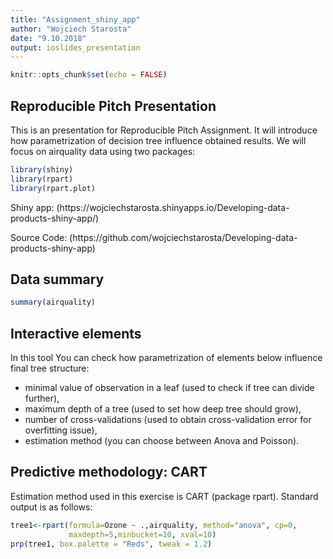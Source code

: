 ---
title: "Assignment_shiny_app"
author: "Wojciech Starosta"
date: "9.10.2018"
output: ioslides_presentation
---

```{r setup, include=FALSE}
knitr::opts_chunk$set(echo = FALSE)
```

## Reproducible Pitch Presentation

This is an presentation for Reproducible Pitch Assignment. It will introduce how parametrization of decision tree influence obtained results. We will focus on airquality data using two packages:

```{r packages, echo = TRUE}
library(shiny)
library(rpart)
library(rpart.plot)
```

Shiny app:
(https://wojciechstarosta.shinyapps.io/Developing-data-products-shiny-app/)

Source Code:
(https://github.com/wojciechstarosta/Developing-data-products-shiny-app)


## Data summary

```{r airquality, echo = TRUE}
summary(airquality)
```

## Interactive elements

In this tool You can check how parametrization of elements below influence final tree structure:

- minimal value of observation in a leaf (used to check if tree can divide further),
- maximum depth of a tree (used to set how deep tree should grow),
- number of cross-validations (used to obtain cross-validation error for overfitting issue),
- estimation method (you can choose between Anova and Poisson).

## Predictive methodology: CART

Estimation method used in this exercise is CART (package rpart). Standard output is as follows:

```{r tree, echo = TRUE}
tree1<-rpart(formula=Ozone ~ .,airquality, method="anova", cp=0,
             maxdepth=5,minbucket=10, xval=10)
prp(tree1, box.palette = "Reds", tweak = 1.2)
```